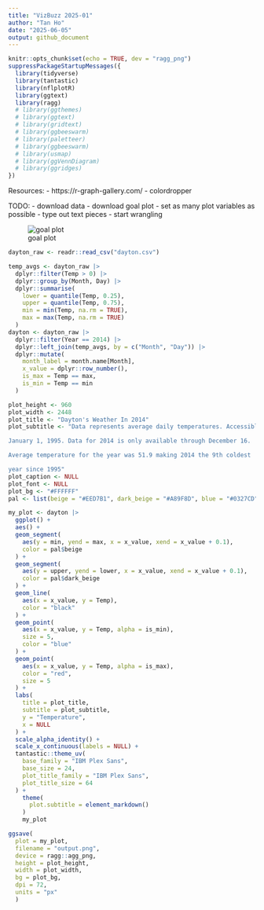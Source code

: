 ```yaml
---
title: "VizBuzz 2025-01"
author: "Tan Ho"
date: "2025-06-05"
output: github_document
---
```


```r
knitr::opts_chunk$set(echo = TRUE, dev = "ragg_png")
suppressPackageStartupMessages({
  library(tidyverse)
  library(tantastic)
  library(nflplotR)
  library(ggtext)
  library(ragg)
  # library(ggthemes)
  # library(ggtext)
  # library(gridtext)
  # library(ggbeeswarm)
  # library(paletteer)
  # library(ggbeeswarm)
  # library(usmap)
  # library(ggVennDiagram)
  # library(ggridges)
})
```

Resources:
- https://r-graph-gallery.com/
- colordropper

TODO:
- download data
- download goal plot
- set as many plot variables as possible
- type out text pieces
- start wrangling

![goal plot](goal_plot.png)

```r
dayton_raw <- readr::read_csv("dayton.csv")
```

```r
temp_avgs <- dayton_raw |>
  dplyr::filter(Temp > 0) |>
  dplyr::group_by(Month, Day) |>
  dplyr::summarise(
    lower = quantile(Temp, 0.25),
    upper = quantile(Temp, 0.75),
    min = min(Temp, na.rm = TRUE),
    max = max(Temp, na.rm = TRUE)
  )
dayton <- dayton_raw |>
  dplyr::filter(Year == 2014) |>
  dplyr::left_join(temp_avgs, by = c("Month", "Day")) |>
  dplyr::mutate(
    month_label = month.name[Month],
    x_value = dplyr::row_number(),
    is_max = Temp == max,
    is_min = Temp == min
  )
```

```r
plot_height <- 960
plot_width <- 2448
plot_title <- "Dayton's Weather In 2014"
plot_subtitle <- "Data represents average daily temperatures. Accessible data dates back to

January 1, 1995. Data for 2014 is only available through December 16.

Average temperature for the year was 51.9 making 2014 the 9th coldest

year since 1995"
plot_caption <- NULL
plot_font <- NULL
plot_bg <- "#FFFFFF"
pal <- list(beige = "#EED7B1", dark_beige = "#A89F8D", blue = "#0327CD", red = "#CC2524")
```

```r
my_plot <- dayton |>
  ggplot() +
  aes() +
  geom_segment(
    aes(y = min, yend = max, x = x_value, xend = x_value + 0.1),
    color = pal$beige
  ) +
  geom_segment(
    aes(y = upper, yend = lower, x = x_value, xend = x_value + 0.1),
    color = pal$dark_beige
  ) +
  geom_line(
    aes(x = x_value, y = Temp),
    color = "black"
  ) +
  geom_point(
    aes(x = x_value, y = Temp, alpha = is_min),
    size = 5,
    color = "blue"
  ) +
  geom_point(
    aes(x = x_value, y = Temp, alpha = is_max),
    color = "red",
    size = 5
  ) +
  labs(
    title = plot_title,
    subtitle = plot_subtitle,
    y = "Temperature",
    x = NULL
  ) +
  scale_alpha_identity() +
  scale_x_continuous(labels = NULL) +
  tantastic::theme_uv(
    base_family = "IBM Plex Sans",
    base_size = 24,
    plot_title_family = "IBM Plex Sans",
    plot_title_size = 64
  ) +
    theme(
      plot.subtitle = element_markdown()
    )
    my_plot

ggsave(
  plot = my_plot,
  filename = "output.png",
  device = ragg::agg_png,
  height = plot_height,
  width = plot_width,
  bg = plot_bg,
  dpi = 72,
  units = "px"
  )
```
